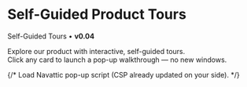 
# Self-Guided Product Tours

Self-Guided Tours • **v0.04**

Explore our product with interactive, self-guided tours.  
Click any card to launch a pop-up walkthrough — no new windows.

{/* Load Navattic pop-up script (CSP already updated on your side). */}
<Script src="https://js.navattic.com/embeds.js" strategy="afterInteractive" />

<SelfGuidedTours />
